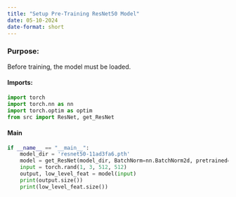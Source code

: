 ```yaml
---
title: "Setup Pre-Training ResNet50 Model"
date: 05-10-2024
date-format: short
---
```


### Purpose:
Before training, the model must be loaded. 

#### Imports:
```python
import torch
import torch.nn as nn
import torch.optim as optim
from src import ResNet, get_ResNet
```

#### Main
```python
if __name__ == "__main__":
    model_dir = 'resnet50-11ad3fa6.pth'
    model = get_ResNet(model_dir, BatchNorm=nn.BatchNorm2d, pretrained=True, output_stride=8)
    input = torch.rand(1, 3, 512, 512)
    output, low_level_feat = model(input)
    print(output.size())
    print(low_level_feat.size())
```